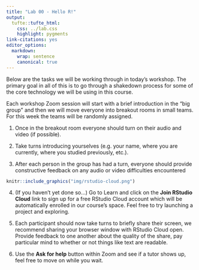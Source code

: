 ```yaml
---
title: "Lab 00 - Hello R!"
output: 
  tufte::tufte_html:
    css: ../lab.css
    highlight: pygments
link-citations: yes
editor_options:
  markdown:
    wrap: sentence
    canonical: true
---
```


Below are the tasks we will be working through in today's workshop.
The primary goal in all of this is to go through a shakedown process for some of the core technology we will be using in this course.

Each workshop Zoom session will start with a brief introduction in the "big group" and then we will move everyone into breakout rooms in small teams.
For this week the teams will be randomly assigned.

1.  Once in the breakout room everyone should turn on their audio and video (if possible).

2.  Take turns introducing yourselves (e.g. your name, where you are currently, where you studied previously, etc.).

3.  After each person in the group has had a turn, everyone should provide constructive feedback on any audio or video difficulties encountered

```r
knitr::include_graphics("img/rstudio-cloud.png")
```

4.  (If you haven't yet done so...) Go to Learn and click on the **Join RStudio Cloud** link to sign up for a free RStudio Cloud account which will be automatically enrolled in our course's space.
    Feel free to try launching a project and exploring.

5.  Each participant should now take turns to briefly share their screen, we recommend sharing your browser window with RStudio Cloud open.
    Provide feedback to one another about the quality of the share, pay particular mind to whether or not things like text are readable.

6.  Use the **Ask for help** button within Zoom and see if a tutor shows up, feel free to move on while you wait.

```r
knitr::include_graphics("img/piazza.png")
```

7.  Go to Learn and click on the **Piazza** link on the left to activate your Piazza account. Read my post titled "Welcome to Piazza!" there.

<br><br>

7.  Complete the Getting to know you survey [here](https://forms.office.com/Pages/ResponsePage.aspx?id=sAafLmkWiUWHiRCgaTTcYRiRHjHRDWhOuLE_6JyNA0dUMkU3TzFXRTkyTFBVVjBLVUVTRDdJVlg2WS4u).
    One of the questions on the survey asks you about your GitHub username.
    If you haven't yet created one, see [here](https://happygitwithr.com/github-acct.html) for advice on selecting a user name and see the video titled *Meet the toolkit: version control and collaboration* [here](https://www.introds.org/post/01-week/#videos) for step-by-step instructions.

8.  Check your email and accept the invitation to join the GitHub organization for this course.
    If you already have accepted it, move on to the next step.
    If you have not yet accepted it, message me on Teams to let me know and I'll send the invite.
    You need to accept the invitation before moving on to the next step.

9.  Connect your RStudio and GitHub accounts by following the steps below.

-   Click on your name on the top right corner to open the right menu.
-   Then, click on Authentication.

```r
knitr::include_graphics("img/github-auth-1.png")
```

-   In the Authentication window, check the box for *Enabled*.

```r
knitr::include_graphics("img/github-auth-2.png")
```

-   In the next window, click on the green box that says "Authorize rstudio".

```r
knitr::include_graphics("img/github-auth-3.png")
```

-   Back in the Authentication window, check the box for *Private repo access also enabled*, and once again, on the green box that says "Authorize rstudio" in the next window. At this point you should also make sure that the course organization shows up for you under *Organization access*. If it does not, this means you have not yet accepted the GitHub invitation to join the course, and you should go back and do that.

```r
knitr::include_graphics("img/github-auth-4.png")
```

-   Once you're done, both of these boxes should be checked.

```r
knitr::include_graphics("img/github-auth-5.png")
```

-   To confirm that you've successfully linked up your GitHub and RStudio Cloud accounts, [GitHub settings \> Applications](https://github.com/settings/applications). You should see RStudio listed as an authorized app under *Authorized OAuth Apps*. If you don't this is a good time to ask a question (by calling a tutor if during the workshop or asking on Piazza).

```r
knitr::include_graphics("img/github-auth-6.png")
```

Once you're done with these steps, you're done with Lab 00!
You do not need to turn in anything for this lab.
However, note that you must have completed all of these steps before you can start on your homework assignment.
